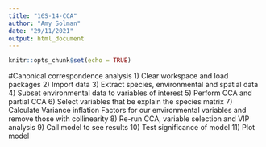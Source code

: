 ```yaml
---
title: "16S-14-CCA"
author: "Amy Solman"
date: "29/11/2021"
output: html_document
---
```


```r
knitr::opts_chunk$set(echo = TRUE)
```

#Canonical correspondence analysis
1) Clear workspace and load packages
2) Import data
3) Extract species, environmental and spatial data
4) Subset environmental data to variables of interest
5) Perform CCA and partial CCA
6) Select variables that be explain the species matrix
7) Calculate Variance inflation Factors for our environmental variables and remove those with collinearity
8) Re-run CCA, variable selection and VIP analysis
9) Call model to see results
10) Test significance of model
11) Plot model


